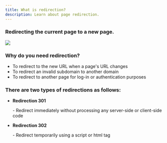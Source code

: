 ```yaml
---
title: What is redirection?
description: Learn about page redirection.
---
```


### Redirecting the current page to a new page.

![](</gitbook-assets/en/image (63).png>)

### Why do you need redirection?

- To redirect to the new URL when a page's URL changes
- To redirect an invalid subdomain to another domain
- To redirect to another page for log-in or authentication purposes

### There are two types of redirections as follows:

- **Redirection 301**

     \- Redirect immediately without processing any server-side or client-side code

- **Redirection 302**

    \- Redirect temporarily using a script or html tag
